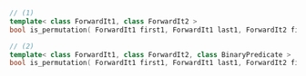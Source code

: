 ```cpp
// (1)
template< class ForwardIt1, class ForwardIt2 >
bool is_permutation( ForwardIt1 first1, ForwardIt1 last1, ForwardIt2 first2 );

// (2)
template< class ForwardIt1, class ForwardIt2, class BinaryPredicate >
bool is_permutation( ForwardIt1 first1, ForwardIt1 last1, ForwardIt2 first2, BinaryPredicate p );
```
